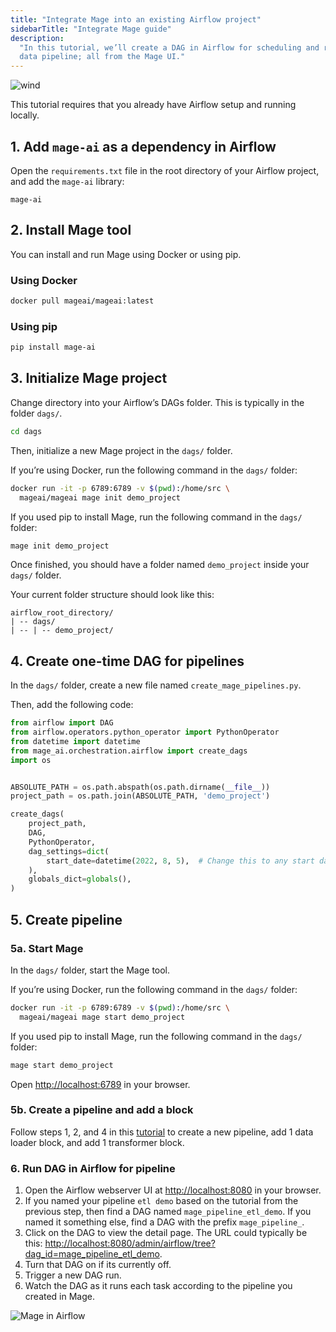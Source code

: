 ```yaml
---
title: "Integrate Mage into an existing Airflow project"
sidebarTitle: "Integrate Mage guide"
description:
  "In this tutorial, we’ll create a DAG in Airflow for scheduling and running a
  data pipeline; all from the Mage UI."
---
```


<img
  alt="wind"
  src="https://www.penccil.com/files/U_95_240356858903_wt5.gif"
/>

<Note>
  This tutorial requires that you already have Airflow setup and running
  locally.
</Note>

## 1. Add `mage-ai` as a dependency in Airflow

Open the `requirements.txt` file in the root directory of your Airflow project,
and add the `mage-ai` library:

```
mage-ai
```

## 2. Install Mage tool

You can install and run Mage using Docker or using pip.

### Using Docker

```bash
docker pull mageai/mageai:latest
```

### Using pip

```bash
pip install mage-ai
```

## 3. Initialize Mage project

Change directory into your Airflow’s DAGs folder. This is typically in the
folder `dags/`.

```bash
cd dags
```

Then, initialize a new Mage project in the `dags/` folder.

If you’re using Docker, run the following command in the `dags/` folder:

```bash
docker run -it -p 6789:6789 -v $(pwd):/home/src \
  mageai/mageai mage init demo_project
```

If you used pip to install Mage, run the following command in the `dags/`
folder:

```bash
mage init demo_project
```

Once finished, you should have a folder named `demo_project` inside your `dags/`
folder.

Your current folder structure should look like this:

```
airflow_root_directory/
| -- dags/
| -- | -- demo_project/
```

## 4. Create one-time DAG for pipelines

In the `dags/` folder, create a new file named `create_mage_pipelines.py`.

Then, add the following code:

```python
from airflow import DAG
from airflow.operators.python_operator import PythonOperator
from datetime import datetime
from mage_ai.orchestration.airflow import create_dags
import os


ABSOLUTE_PATH = os.path.abspath(os.path.dirname(__file__))
project_path = os.path.join(ABSOLUTE_PATH, 'demo_project')

create_dags(
    project_path,
    DAG,
    PythonOperator,
    dag_settings=dict(
        start_date=datetime(2022, 8, 5),  # Change this to any start date you want
    ),
    globals_dict=globals(),
)
```

## 5. Create pipeline

### 5a. Start Mage

In the `dags/` folder, start the Mage tool.

If you’re using Docker, run the following command in the `dags/` folder:

```bash
docker run -it -p 6789:6789 -v $(pwd):/home/src \
  mageai/mageai mage start demo_project
```

If you used pip to install Mage, run the following command in the `dags/`
folder:

```bash
mage start demo_project
```

Open [http://localhost:6789](http://localhost:6789) in your browser.

### 5b. Create a pipeline and add a block

Follow steps 1, 2, and 4 in this [tutorial](/tutorials/load-api-data) to create
a new pipeline, add 1 data loader block, and add 1 transformer block.

### 6. Run DAG in Airflow for pipeline

1. Open the Airflow webserver UI at
   [http://localhost:8080](http://localhost:8080) in your browser.
2. If you named your pipeline `etl demo` based on the tutorial from the previous
   step, then find a DAG named `mage_pipeline_etl_demo`. If you named it
   something else, find a DAG with the prefix `mage_pipeline_`.
3. Click on the DAG to view the detail page. The URL could typically be this:
   [http://localhost:8080/admin/airflow/tree?dag_id=mage_pipeline_etl_demo](http://localhost:8080/admin/airflow/tree?dag_id=mage_pipeline_etl_demo).
4. Turn that DAG on if its currently off.
5. Trigger a new DAG run.
6. Watch the DAG as it runs each task according to the pipeline you created in
   Mage.

<img alt="Mage in Airflow" src="/media/mage-airflow.jpg" />
